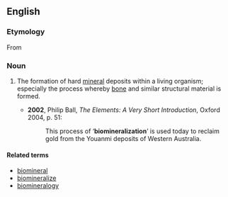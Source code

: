 ==English==
{{wikipedia}}
===Etymology===
From {{prefix|bio|mineralization|lang=en}}

===Noun===
{{en-noun|-}}

# {{context|biochemistry|lang=en}} The formation of hard [[mineral]] deposits within a living organism; especially the process whereby [[bone]] and similar structural material is formed.
#* '''2002''', Philip Ball, ''The Elements: A Very Short Introduction'', Oxford 2004, p. 51:
#*: This process of ‘'''biomineralization'''’ is used today to reclaim gold from the Youanmi deposits of Western Australia.

====Related terms====
* [[biomineral]]
* [[biomineralize]]
* [[biomineralogy]]